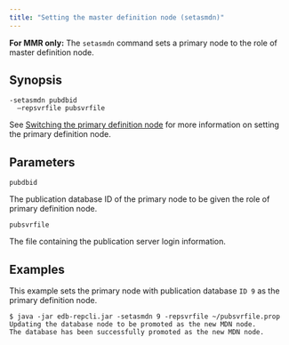 ```yaml
---
title: "Setting the master definition node (setasmdn)"
---
```


<div id="set_pdn_node" class="registered_link"></div>

**For MMR only:** The `setasmdn` command sets a primary node to the role of master definition node.

## Synopsis

```text
-setasmdn pubdbid
  –repsvrfile pubsvrfile
```

See [Switching the primary definition node](../../06_mmr_operation/10_switching_pdn/#switching_pdn) for more information on setting the primary definition node.

## Parameters

`pubdbid`

The publication database ID of the primary node to be given the role of primary definition node.

`pubsvrfile`

The file containing the publication server login information.

## Examples

This example sets the primary node with publication database `ID 9` as the primary definition node.

```text
$ java -jar edb-repcli.jar -setasmdn 9 -repsvrfile ~/pubsvrfile.prop
Updating the database node to be promoted as the new MDN node.
The database has been successfully promoted as the new MDN node.
```

